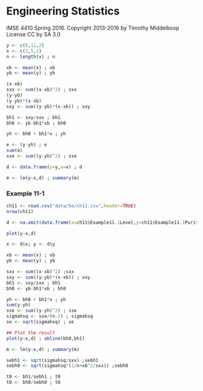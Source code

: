 # Engineering Statistics
IMSE 4410 Spring 2016. Copyright 2013-2016 by Timothy Middelkoop License CC by SA 3.0

```r
y <- c(8,11,2)
x <- c(3,5,1)
n <- length(x) ; n

xb <- mean(x) ; xb
yb <- mean(y) ; yb

(x-xb)
sxx <- sum((x-xb)^2) ; sxx
(y-yb)
(y-yb)*(x-xb)
sxy <- sum((y-yb)*(x-xb)) ; sxy

bh1 <- sxy/sxx ; bh1
bh0 <- yb-bh1*xb ; bh0

yh <- bh0 + bh1*x ; yh

e <- (y-yh) ; e
sum(e)
sse <- sum((y-yh)^2) ; sse

d <- data.frame(y=y,x=x) ; d

m <- lm(y~x,d) ; summary(m)

```

### Example 11-1
```r
ch11 <- read.csv("data/5e/ch11.csv",header=TRUE)
nrow(ch11)

d <- na.omit(data.frame(x=ch11$Example11.1Level,y=ch11$Example11.1Purity)) ; n <- nrow(d) ; n # [1] 20

plot(y~x,d)

x <- d$x; y <- d$y 

xb <- mean(x) ; xb
yb <- mean(y) ; yb

sxx <- sum((x-xb)^2) ;sxx
sxy <- sum((y-yb)*(x-xb)) ; sxy
bh1 <- sxy/sxx ; bh1
bh0 <- yb-bh1*xb ; bh0

yh <- bh0 + bh1*x ; yh
sum(y-yh)
sse <- sum((y-yh)^2) ; sse
sigmahsq <- sse/(n-2) ; sigmahsq
se <- sqrt(sigmahsq) ; se

## Plot the result
plot(y~x,d) ; abline(bh0,bh1)

m <- lm(y~x,d) ; summary(m)

sebh1 <- sqrt(sigmahsq/sxx) ;sebh1 
sebh0 <- sqrt(sigmahsq*(1/n+xb^2/sxx)) ;sebh0

t0 <- bh1/sebh1 ; t0
t0 <- bh0/sebh0 ; t0

```
